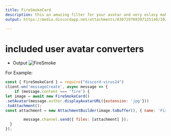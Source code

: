 ```yaml
---
title: FireSmokeCard
description: this an amazing filter for your avatar and very eslasy making
output: https://media.discordapp.net/attachments/830729769397125140/1025883282346360963/FireSmoke.png

---
```

# included user avatar converters 


* Output
![FireSmoke](https://media.discordapp.net/attachments/830729769397125140/1025883282346360963/FireSmoke.png)

 For Example:  

```js
const { FireSmokeCard } = require("discord-virus24")
client.on('messageCreate', async message => {
	if (message.content === 'fire') {
let image = await new FireSmokeCard()
.setAvatar(message.author.displayAvatarURL({extension: 'jpg'})) 
.toAttachment();
const attachment = new AttachmentBuilder(image.toBuffer(), { name: 'FireSmoke.png' });

		message.channel.send({ files: [attachment] });
  }
});
```
